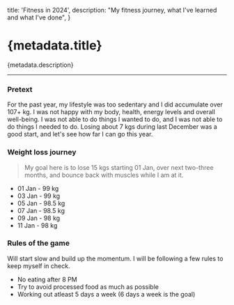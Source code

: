   title: 'Fitness in 2024',
  description: "My fitness journey, what I've learned and what I've done",
}

# {metadata.title}

{metadata.description}

---

### Pretext

For the past year, my lifestyle was too sedentary and I did accumulate over 107+ kg. I was not happy with my body, health, energy levels and overall well-being. I was not able to do things I wanted to do, and I was not able to do things I needed to do. Losing about 7 kgs during last December was a good start, and let's see how far I can go this year.

### Weight loss journey

> My goal here is to lose 15 kgs starting 01 Jan, over next two-three months, and bounce back with muscles while I am at it.

- 01 Jan - 99 kg
- 03 Jan - 99 kg
- 05 Jan - 98.5 kg
- 07 Jan - 98.5 kg
- 09 Jan - 98 kg
- 11 Jan - 98 kg

### Rules of the game

Will start slow and build up the momentum. I will be following a few rules to keep myself in check.

- No eating after 8 PM
- Try to avoid processed food as much as possible
- Working out atleast 5 days a week (6 days a week is the goal)
